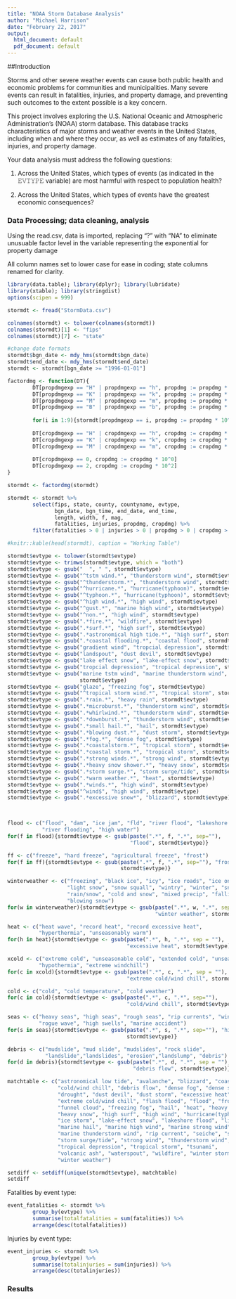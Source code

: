 ```yaml
---
title: "NOAA Storm Database Analysis"
author: "Michael Harrison"
date: "February 22, 2017"
output:
  html_document: default
  pdf_document: default
---
```


##Introduction

Storms and other severe weather events can cause both public health and economic problems for communities and municipalities. Many severe events can result in fatalities, injuries, and property damage, and preventing such outcomes to the extent possible is a key concern.

This project involves exploring the U.S. National Oceanic and Atmospheric Administration's (NOAA) storm database. This database tracks characteristics of major storms and weather events in the United States, including when and where they occur, as well as estimates of any fatalities, injuries, and property damage.

Your data analysis must address the following questions:

1. Across the United States, which types of events (as indicated in the 𝙴𝚅𝚃𝚈𝙿𝙴 variable) are most harmful with respect to population health?

2. Across the United States, which types of events have the greatest economic consequences?

### Data Processing; data cleaning, analysis

Using the read.csv, data is imported, replacing "?" with "NA" to eliminate unusuable factor level in the variable representing the exponential for property damage

All column names set to lower case for ease in coding; state columns renamed for clarity.

```r
library(data.table); library(dplyr); library(lubridate)
library(xtable); library(stringdist)
options(scipen = 999)

stormdt <- fread("StormData.csv")

colnames(stormdt) <- tolower(colnames(stormdt))
colnames(stormdt)[1] <- "fips"
colnames(stormdt)[7] <- "state" 

#change date formats
stormdt$bgn_date <- mdy_hms(stormdt$bgn_date)
stormdt$end_date <- mdy_hms(stormdt$end_date)
stormdt <- stormdt[bgn_date >= "1996-01-01"] 
```



```r
factordmg <- function(DT){
        DT[propdmgexp == "H" | propdmgexp == "h", propdmg := propdmg * 100]
        DT[propdmgexp == "K" | propdmgexp == "k", propdmg := propdmg * 1000]
        DT[propdmgexp == "M" | propdmgexp == "m", propdmg := propdmg * 1E6]
        DT[propdmgexp == "B" | propdmgexp == "b", propdmg := propdmg * 1E9]
        
        for(i in 1:9){stormdt[propdmgexp == i, propdmg := propdmg * 10^i]}
        
        DT[cropdmgexp == "H" | cropdmgexp == "h", cropdmg := cropdmg * 100]
        DT[cropdmgexp == "K" | cropdmgexp == "k", cropdmg := cropdmg * 1000]
        DT[cropdmgexp == "M" | cropdmgexp == "m", cropdmg := cropdmg * 1E6]
        
        DT[cropdmgexp == 0, cropdmg := cropdmg * 10^0]
        DT[cropdmgexp == 2, cropdmg := cropdmg * 10^2]
}

stormdt <- factordmg(stormdt)
```

```r
stormdt <- stormdt %>% 
        select(fips, state, county, countyname, evtype, 
               bgn_date, bgn_time, end_date, end_time, 
               length, width, f, mag,
               fatalities, injuries, propdmg, cropdmg) %>%
        filter(fatalities > 0 | injuries > 0 | propdmg > 0 | cropdmg > 0)

#knitr::kable(head(stormdt), caption = "Working Table")
```


```r
stormdt$evtype <- tolower(stormdt$evtype)
stormdt$evtype <- trimws(stormdt$evtype, which = "both")
stormdt$evtype <- gsub("  ", " ", stormdt$evtype)
stormdt$evtype <- gsub("^tstm wind.*", "thunderstorm wind", stormdt$evtype)
stormdt$evtype <- gsub("^thunderstorm.*", "thunderstorm wind", stormdt$evtype)
stormdt$evtype <- gsub("^hurricane.*", "hurricane(typhoon)", stormdt$evtype)
stormdt$evtype <- gsub("^typhoon.*", "hurricane(typhoon)", stormdt$evtype)
stormdt$evtype <- gsub("^high wind.*", "high wind", stormdt$evtype)
stormdt$evtype <- gsub("^gust.*", "marine high wind", stormdt$evtype)
stormdt$evtype <- gsub("^non.*", "high wind", stormdt$evtype)
stormdt$evtype <- gsub(".*fire.*", "wildfire", stormdt$evtype)
stormdt$evtype <- gsub(".*surf.*", "high surf", stormdt$evtype)
stormdt$evtype <- gsub(".*astronomical high tide.*", "high surf", stormdt$evtype)
stormdt$evtype <- gsub(".*coastal flooding.*", "coastal flood", stormdt$evtype)
stormdt$evtype <- gsub("gradient wind", "tropcial depression", stormdt$evtype)
stormdt$evtype <- gsub("landspout", "dust devil", stormdt$evtype)
stormdt$evtype <- gsub("lake effect snow", "lake-effect snow", stormdt$evtype)
stormdt$evtype <- gsub("tropcial depression", "tropical depression", stormdt$evtype)
stormdt$evtype <- gsub("marine tstm wind", "marine thunderstorm wind",
                       stormdt$evtype)
stormdt$evtype <- gsub("glaze", "freezing fog", stormdt$evtype)
stormdt$evtype <- gsub("^tropical storm wind.*", "tropical storm", stormdt$evtype)
stormdt$evtype <- gsub(".*rain.*", "heavy rain", stormdt$evtype)
stormdt$evtype <- gsub(".*microburst.*", "thunderstorm wind", stormdt$evtype)
stormdt$evtype <- gsub(".*whirlwind.*", "thunderstorm wind", stormdt$evtype)
stormdt$evtype <- gsub(".*downburst.*", "thunderstorm wind", stormdt$evtype)
stormdt$evtype <- gsub(".*small hail.*", "hail", stormdt$evtype)
stormdt$evtype <- gsub(".*blowing dust.*", "dust storm", stormdt$evtype)
stormdt$evtype <- gsub(".*fog.*", "dense fog", stormdt$evtype)
stormdt$evtype <- gsub(".*coastalstorm.*", "tropical storm", stormdt$evtype)
stormdt$evtype <- gsub(".*coastal storm.*", "tropical storm", stormdt$evtype)
stormdt$evtype <- gsub(".*strong winds.*", "strong wind", stormdt$evtype)
stormdt$evtype <- gsub(".*heavy snow shower.*", "heavy snow", stormdt$evtype)
stormdt$evtype <- gsub(".*storm surge.*", "storm surge/tide", stormdt$evtype)
stormdt$evtype <- gsub(".*warm weather.*", "heat", stormdt$evtype)
stormdt$evtype <- gsub(".*winds.*", "high wind", stormdt$evtype)
stormdt$evtype <- gsub("^wind$", "high wind", stormdt$evtype)
stormdt$evtype <- gsub(".*excessive snow*", "blizzard", stormdt$evtype)

        

flood <- c("flood", "dam", "ice jam", "fld", "river flood", "lakeshore flood", 
           "river flooding", "high water")
for(f in flood){stormdt$evtype <- gsub(paste(".*", f, ".*", sep=""),
                                       "flood", stormdt$evtype)}

ff <- c("freeze", "hard freeze", "agricultural freeze", "frost")
for(f in ff){stormdt$evtype <- gsub(paste(".*", f, ".*", sep=""), "frost/freeze",
                                    stormdt$evtype)}

winterweather <- c("freezing", "black ice", "icy", "ice roads", "ice on road",
                   "light snow", "snow squall", "wintry", "winter", "snow and ice",
                   "rain/snow", "cold and snow", "mixed precip", "falling snow/ice",
                   "blowing snow")
for(w in winterweather){stormdt$evtype <- gsub(paste(".*", w, ".*", sep=""),
                                               "winter weather", stormdt$evtype)}

heat <- c("heat wave", "record heat", "record excessive heat",
          "hyperthermia", "unseasonably warm")
for(h in heat){stormdt$evtype <- gsub(paste(".*", h, ".*", sep = ""),
                                      "excessive heat", stormdt$evtype)}

xcold <- c("extreme cold", "unseasonable cold", "extended cold", "unseasonably cold",
          "hypothermia", "extreme windchill")
for(c in xcold){stormdt$evtype <- gsub(paste(".*", c, ".*", sep = ""),
                                      "extreme cold/wind chill", stormdt$evtype)}

cold <- c("cold", "cold temperature", "cold weather")
for(c in cold){stormdt$evtype <- gsub(paste(".*", c, ".*", sep=""), 
                                      "cold/wind chill", stormdt$evtype)}

seas <- c("heavy seas", "high seas", "rough seas", "rip currents", "wind and wave",
          "rogue wave", "high swells", "marine accident")
for(s in seas){stormdt$evtype <- gsub(paste(".*", s, ".*", sep=""), "high surf",
                                      stormdt$evtype)}

debris <- c("mudslide", "mud slide", "mudslides", "rock slide",
            "landslide","landslides", "erosion","landslump", "debris")
for(d in debris){stormdt$evtype <- gsub(paste(".*", d, ".*", sep = ""), 
                                        "debris flow", stormdt$evtype)}


```



```r
matchtable <- c("astronomical low tide", "avalanche", "blizzard", "coastal flood",
                "cold/wind chill", "debris flow", "dense fog", "dense smoke",
                "drought", "dust devil", "dust storm", "excessive heat", 
                "extreme cold/wind chill", "flash flood", "flood", "frost/freeze",
                "funnel cloud", "freezing fog", "hail", "heat", "heavy rain",
                "heavy snow", "high surf", "high wind", "hurricane(typhoon)", 
                "ice storm", "lake-effect snow", "lakeshore flood", "lightning",
                "marine hail", "marine high wind", "marine strong wind", 
                "marine thunderstorm wind", "rip current", "seiche", "sleet",
                "storm surge/tide", "strong wind", "thunderstorm wind", "tornado",
                "tropical depression", "tropical storm", "tsunami",
                "volcanic ash", "waterspout", "wildfire", "winter storm",
                "winter weather")

setdiff <- setdiff(unique(stormdt$evtype), matchtable)
setdiff
```



Fatalities by event type:
```r
event_fatalities <- stormdt %>%
        group_by(evtype) %>%
        summarise(totalfatalities = sum(fatalities)) %>%
        arrange(desc(totalfatalities))
```

Injuries by event type:

```r
event_injuries <- stormdt %>%
        group_by(evtype) %>%
        summarise(totalinjuries = sum(injuries)) %>%
        arrange(desc(totalinjuries))


```



### Results